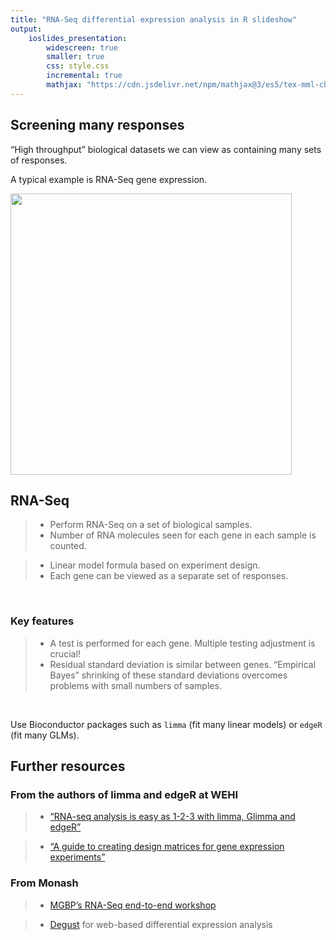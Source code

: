 ```yaml
---
title: "RNA-Seq differential expression analysis in R slideshow"
output: 
    ioslides_presentation:
        widescreen: true
        smaller: true
        css: style.css
        incremental: true
        mathjax: "https://cdn.jsdelivr.net/npm/mathjax@3/es5/tex-mml-chtml.js"
---
```


## Screening many responses

"High throughput" biological datasets we can view as containing many sets of responses.

A typical example is RNA-Seq gene expression.

<img src="../figures/igv.png" height="450">


## RNA-Seq

> * Perform RNA-Seq on a set of biological samples.
> * Number of RNA molecules seen for each gene in each sample is counted.

> * Linear model formula based on experiment design.
> * Each gene can be viewed as a separate set of responses.

<br>

### Key features

> * A test is performed for each gene. Multiple testing adjustment is crucial!
> * Residual standard deviation is similar between genes. "Empirical Bayes" shrinking of these standard deviations overcomes problems with small numbers of samples.

<br>

Use Bioconductor packages such as `limma` (fit many linear models) or `edgeR` (fit many GLMs).


## Further resources

### From the authors of limma and edgeR at WEHI

> * ["RNA-seq analysis is easy as 1-2-3 with limma, Glimma and edgeR"](https://bioconductor.org/packages/release/workflows/vignettes/RNAseq123/inst/doc/limmaWorkflow.html)

> * ["A guide to creating design matrices for gene expression experiments"](https://bioconductor.org/packages/release/workflows/vignettes/RNAseq123/inst/doc/designmatrices.html)

### From Monash

> * [MGBP's RNA-Seq end-to-end workshop](https://monashbioinformaticsplatform.github.io/RNAseq_workshop_2024/)

> * [Degust](https://degust.erc.monash.edu/) for web-based differential expression analysis
